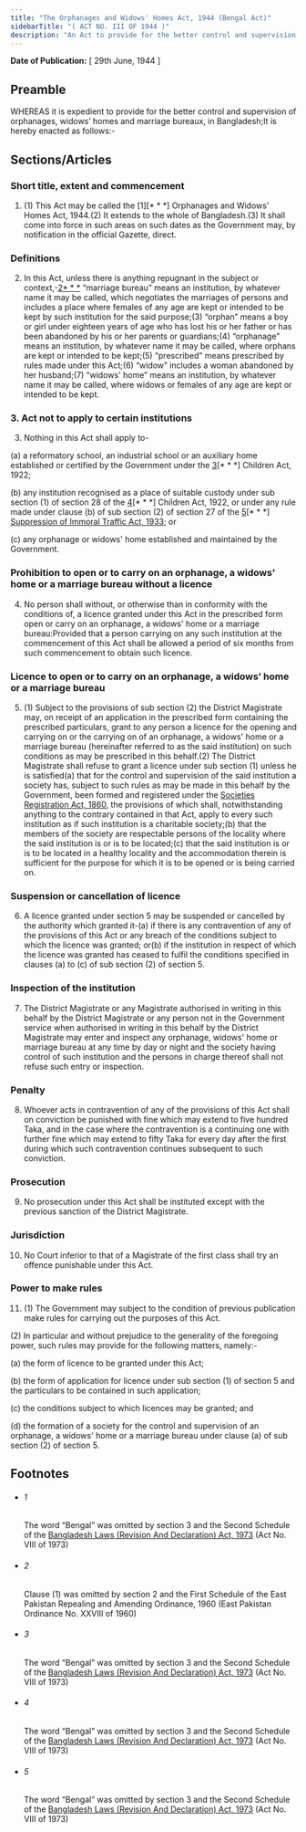 ```yaml
---
title: "The Orphanages and Widows' Homes Act, 1944 (Bengal Act)"
sidebarTitle: "( ACT NO. III OF 1944 )"
description: "An Act to provide for the better control and supervision of orphanages, widows’ homes and marriage bureaux, in Bangladesh.♣"
---
```


**Date of Publication:** [ 29th June, 1944 ]

## Preamble

WHEREAS it is expedient to provide for the better control and supervision of orphanages, widows’ homes and marriage bureaux, in Bangladesh;It is hereby enacted as follows:-

## Sections/Articles

### Short title, extent and commencement

1. (1) This Act may be called the [1][\* \* \*] Orphanages and Widows' Homes Act, 1944.(2) It extends to the whole of Bangladesh.(3) It shall come into force in such areas on such dates as the Government may, by notification in the official Gazette, direct.

### Definitions

2. In this Act, unless there is anything repugnant in the subject or context,-[2](1)[\* \* \*](2) “marriage bureau” means an institution, by whatever name it may be called, which negotiates the marriages of persons and includes a place where females of any age are kept or intended to be kept by such institution for the said purpose;(3) “orphan” means a boy or girl under eighteen years of age who has lost his or her father or has been abandoned by his or her parents or guardians;(4) “orphanage” means an institution, by whatever name it may be called, where orphans are kept or intended to be kept;(5) “prescribed” means prescribed by rules made under this Act;(6) “widow” includes a woman abandoned by her husband;(7) “widows' home” means an institution, by whatever name it may be called, where widows or females of any age are kept or intended to be kept.

### 3. Act not to apply to certain institutions

3. Nothing in this Act shall apply to-

(a) a reformatory school, an industrial school or an auxiliary home established or certified by the Government under the [3](1)[\* \* \*] Children Act, 1922;

(b) any institution recognised as a place of suitable custody under sub section (1) of section 28 of the [4](2)[\* \* \*] Children Act, 1922, or under any rule made under clause (b) of sub section (2) of section 27 of the [5](3)[\* \* \*] [Suppression of Immoral Traffic Act, 1933](/act-159.html "Suppression of Immoral Traffic Act, 1933"); or

(c) any orphanage or widows' home established and maintained by the Government.

### Prohibition to open or to carry on an orphanage, a widows’ home or a marriage bureau without a licence

4. No person shall without, or otherwise than in conformity with the conditions of, a licence granted under this Act in the prescribed form open or carry on an orphanage, a widows' home or a marriage bureau:Provided that a person carrying on any such institution at the commencement of this Act shall be allowed a period of six months from such commencement to obtain such licence.

### Licence to open or to carry on an orphanage, a widows’ home or a marriage bureau

5. (1) Subject to the provisions of sub section (2) the District Magistrate may, on receipt of an application in the prescribed form containing the prescribed particulars, grant to any person a licence for the opening and carrying on or the carrying on of an orphanage, a widows' home or a marriage bureau (hereinafter referred to as the said institution) on such conditions as may be prescribed in this behalf.(2) The District Magistrate shall refuse to grant a licence under sub section (1) unless he is satisfied(a) that for the control and supervision of the said institution a society has, subject to such rules as may be made in this behalf by the Government, been formed and registered under the [Societies Registration Act, 1860](/act-10.html "Societies Registration Act, 1860"), the provisions of which shall, notwithstanding anything to the contrary contained in that Act, apply to every such institution as if such institution is a charitable society;(b) that the members of the society are respectable persons of the locality where the said institution is or is to be located;(c) that the said institution is or is to be located in a healthy locality and the accommodation therein is sufficient for the purpose for which it is to be opened or is being carried on.

### Suspension or cancellation of licence

6. A licence granted under section 5 may be suspended or cancelled by the authority which granted it-(a) if there is any contravention of any of the provisions of this Act or any breach of the conditions subject to which the licence was granted; or(b) if the institution in respect of which the licence was granted has ceased to fulfil the conditions specified in clauses (a) to (c) of sub section (2) of section 5.

### Inspection of the institution

7. The District Magistrate or any Magistrate authorised in writing in this behalf by the District Magistrate or any person not in the Government service when authorised in writing in this behalf by the District Magistrate may enter and inspect any orphanage, widows' home or marriage bureau at any time by day or night and the society having control of such institution and the persons in charge thereof shall not refuse such entry or inspection.

### Penalty

8. Whoever acts in contravention of any of the provisions of this Act shall on conviction be punished with fine which may extend to five hundred Taka, and in the case where the contravention is a continuing one with further fine which may extend to fifty Taka for every day after the first during which such contravention continues subsequent to such conviction.

### Prosecution

9. No prosecution under this Act shall be instituted except with the previous sanction of the District Magistrate.

### Jurisdiction

10. No Court inferior to that of a Magistrate of the first class shall try an offence punishable under this Act.

### Power to make rules

11. (1) The Government may subject to the condition of previous publication make rules for carrying out the purposes of this Act.

(2) In particular and without prejudice to the generality of the foregoing power, such rules may provide for the following matters, namely:-

(a) the form of licence to be granted under this Act;

(b) the form of application for licence under sub section (1) of section 5 and the particulars to be contained in such application;

(c) the conditions subject to which licences may be granted; and

(d) the formation of a society for the control and supervision of an orphanage, a widows' home or a marriage bureau under clause (a) of sub section (2) of section 5.

## Footnotes

- ###### 1

  The word “Bengal” was omitted by section 3 and the Second Schedule of the [Bangladesh Laws (Revision And Declaration) Act, 1973](/act-430.html "Bangladesh Laws (Revision And Declaration) Act, 1973") (Act No. VIII of 1973)

- ###### 2

  Clause (1) was omitted by section 2 and the First Schedule of the East Pakistan Repealing and Amending Ordinance, 1960 (East Pakistan Ordinance No. XXVIII of 1960)

- ###### 3

  The word “Bengal” was omitted by section 3 and the Second Schedule of the [Bangladesh Laws (Revision And Declaration) Act, 1973](/act-430.html "Bangladesh Laws (Revision And Declaration) Act, 1973") (Act No. VIII of 1973)

- ###### 4

  The word “Bengal” was omitted by section 3 and the Second Schedule of the [Bangladesh Laws (Revision And Declaration) Act, 1973](/act-430.html "Bangladesh Laws (Revision And Declaration) Act, 1973") (Act No. VIII of 1973)

- ###### 5

  The word “Bengal” was omitted by section 3 and the Second Schedule of the [Bangladesh Laws (Revision And Declaration) Act, 1973](/act-430.html "Bangladesh Laws (Revision And Declaration) Act, 1973") (Act No. VIII of 1973)
